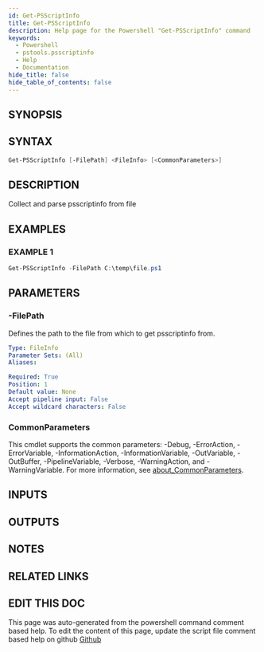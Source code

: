 ```yaml
---
id: Get-PSScriptInfo
title: Get-PSScriptInfo
description: Help page for the Powershell "Get-PSScriptInfo" command
keywords:
  - Powershell
  - pstools.psscriptinfo
  - Help
  - Documentation
hide_title: false
hide_table_of_contents: false
---
```


## SYNOPSIS

## SYNTAX

```powershell
Get-PSScriptInfo [-FilePath] <FileInfo> [<CommonParameters>]
```

## DESCRIPTION

Collect and parse psscriptinfo from file

## EXAMPLES

### EXAMPLE 1

```powershell
Get-PSScriptInfo -FilePath C:\temp\file.ps1
```

## PARAMETERS

### -FilePath

Defines the path to the file from which to get psscriptinfo from.

```yaml
Type: FileInfo
Parameter Sets: (All)
Aliases:

Required: True
Position: 1
Default value: None
Accept pipeline input: False
Accept wildcard characters: False
```

### CommonParameters

This cmdlet supports the common parameters: -Debug, -ErrorAction, -ErrorVariable, -InformationAction, -InformationVariable, -OutVariable, -OutBuffer, -PipelineVariable, -Verbose, -WarningAction, and -WarningVariable. For more information, see [about_CommonParameters](http://go.microsoft.com/fwlink/?LinkID=113216).

## INPUTS

## OUTPUTS

## NOTES

## RELATED LINKS

## EDIT THIS DOC 

This page was auto-generated from the powershell command comment based help. To edit the content of this page, update the script file comment based help on github [Github](https://github.com/hanpq/)
